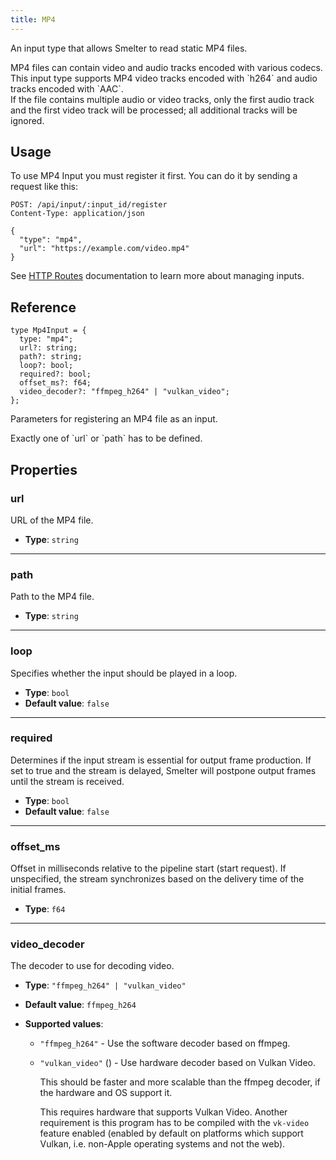 ```yaml
---
title: MP4
---
```



An input type that allows Smelter to read static MP4 files.

<Aside>
  MP4 files can contain video and audio tracks encoded with various codecs. This
  input type supports MP4 video tracks encoded with `h264` and audio tracks
  encoded with `AAC`.
</Aside>
<Aside type="caution">
  If the file contains multiple audio or video tracks, only the first audio
  track and the first video track will be processed; all additional tracks will
  be ignored.
</Aside>

## Usage

To use MP4 Input you must register it first. You can do it by sending a request like this:

<CollapsibleDetails summaryTitle='Example request' open>

```http
POST: /api/input/:input_id/register
Content-Type: application/json

{
  "type": "mp4",
  "url": "https://example.com/video.mp4"
}
```

</CollapsibleDetails>

See [HTTP Routes](/http-api/routes#inputs-configuration) documentation to learn more about managing inputs.

## Reference

<CollapsibleDetails summaryTitle='Type definition' open>

```tsx
type Mp4Input = {
  type: "mp4";
  url?: string;
  path?: string;
  loop?: bool;
  required?: bool;
  offset_ms?: f64;
  video_decoder?: "ffmpeg_h264" | "vulkan_video";
};
```

</CollapsibleDetails>

Parameters for registering an MP4 file as an input.

<Aside>Exactly one of `url` or `path` has to be defined.</Aside>

## Properties

### url

URL of the MP4 file.

- **Type**: `string`

---

### path

Path to the MP4 file.

- **Type**: `string`

---

### loop

Specifies whether the input should be played in a loop.

- **Type**: `bool`
- **Default value**: `false`

---

### required

Determines if the input stream is essential for output frame production. If set to true and the stream is delayed, Smelter will postpone output frames until the stream is received.

- **Type**: `bool`
- **Default value**: `false`

---

### offset_ms

Offset in milliseconds relative to the pipeline start (start request). If unspecified, the stream synchronizes based on the delivery time of the initial frames.

- **Type**: `f64`

---

### video_decoder

The decoder to use for decoding video.

- **Type**: `"ffmpeg_h264" | "vulkan_video"`
- **Default value**: `ffmpeg_h264`
- **Supported values**:

  - `"ffmpeg_h264"` - Use the software decoder based on ffmpeg.
  - `"vulkan_video"` (<Badge text="Required feature:vk-video" variant="note" />) - Use hardware decoder based on Vulkan Video.

    This should be faster and more scalable than the ffmpeg decoder, if the hardware and OS
    support it.

    This requires hardware that supports Vulkan Video. Another requirement is this program has
    to be compiled with the `vk-video` feature enabled (enabled by default on platforms which
    support Vulkan, i.e. non-Apple operating systems and not the web).
